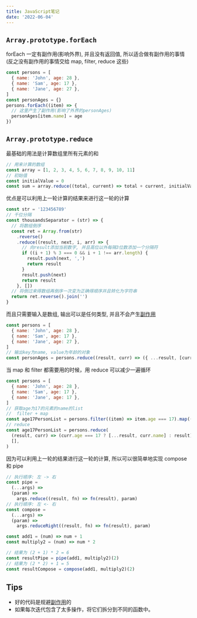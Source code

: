```yaml
---
title: JavaScript笔记
date: '2022-06-04'
---
```


## `Array.prototype.forEach`

forEach 一定有<span id="foreach">副作用</span>(影响外界), 并且没有返回值, 所以适合做有副作用的事情(反之没有副作用的事情交给 map, filter, reduce 这些)

```js
const persons = [
  { name: 'John', age: 28 },
  { name: 'Sam', age: 17 },
  { name: 'Jane', age: 27 },
]
const personAges = {}
persons.forEach((item) => {
  // 这里产生了副作用(影响了外界的personAges)
  personAges[item.name] = age
})
```

## `Array.prototype.reduce`

最基础的用法是计算数组里所有元素的和

```js
// 用来计算的数组
const array = [1, 2, 3, 4, 5, 6, 7, 8, 9, 10, 11]
// 初始值
const initialValue = 0
const sum = array.reduce((total, current) => total + current, initialValue)
```

优点是可以利用上一轮计算的结果来进行这一轮的计算

```js
const str = '123456789'
// 千位分隔
const thousandsSeparator = (str) => {
  // 将数组倒序
  const ret = Array.from(str)
    .reverse()
    .reduce((result, next, i, arr) => {
      // 向result添加当前数字, 并且高位以外每隔3位数添加一个分隔符
      if ((i + 1) % 3 === 0 && i + 1 !== arr.length) {
        result.push(next, ',')
        return result
      }
      result.push(next)
      return result
    }, [])
  // 将倒过来得数组再倒序一次变为正确得顺序并且转化为字符串
  return ret.reverse().join('')
}
```

而且只需要输入是数组, 输出可以是任何类型, 并且不会产生[副作用](#foreach)

```js
const persons = [
  { name: 'John', age: 28 },
  { name: 'Sam', age: 17 },
  { name: 'Jane', age: 27 },
]
// 输出key为name, value为年龄的对象
const personAges = persons.reduce((result, curr) => ({ ...result, [curr.name]: curr.age }), {})
```

当 map 和 filter 都需要用的时候，用 reduce 可以减少一遍循环

```js
const persons = [
  { name: 'John', age: 28 },
  { name: 'Sam', age: 17 },
  { name: 'Jane', age: 17 },
]
// 获取age为17的元素的name的list
//  filter + map
const age17PersonList = persons.filter((item) => item.age === 17).map((item) => item.name)
// reduce
const age17PersonList = persons.reduce(
  (result, curr) => (curr.age === 17 ? [...result, curr.name] : result),
  [],
)
```

因为可以利用上一轮的结果进行这一轮的计算, 所以可以很简单地实现 compose 和 pipe

```js
// 执行顺序: 左 -> 右
const pipe =
  (...args) =>
  (param) =>
    args.reduce((result, fn) => fn(result), param)
// 执行顺序: 左 <- 右
const compose =
  (...args) =>
  (param) =>
    args.reduceRight((result, fn) => fn(result), param)

const add1 = (num) => num + 1
const multiply2 = (num) => num * 2

// 结果为 (2 + 1) * 2 = 6
const resultPipe = pipe(add1, multiply2)(2)
// 结果为 (2 * 2) + 1 = 5
const resultCompose = compose(add1, multiply2)(2)
```

## Tips

- 好的代码是规避[副作用][]的
- 如果每次迭代包含了太多操作，将它们拆分到不同的函数中。

[副作用]: https://zh.m.wikipedia.org/zh-hans/%E5%89%AF%E4%BD%9C%E7%94%A8_(%E8%AE%A1%E7%AE%97%E6%9C%BA%E7%A7%91%E5%AD%A6)
